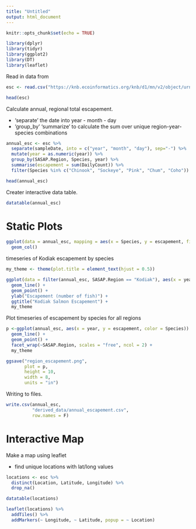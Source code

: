 ```yaml
---
title: "Untitled"
output: html_document
---
```


```r
knitr::opts_chunk$set(echo = TRUE)
```


```r
library(dplyr)
library(tidyr)
library(ggplot2)
library(DT)
library(leaflet)
```

Read in data from 

```r
esc <- read.csv("https://knb.ecoinformatics.org/knb/d1/mn/v2/object/urn%3Auuid%3Af119a05b-bbe7-4aea-93c6-85434dcb1c5e", stringsAsFactors = FALSE)

head(esc)
```

Calculate annual, regional total escapement.

* 'separate' the date into year - month - day
* 'group_by' 'summarize' to calculate the sum over unique region-year-species combinations

```r
annual_esc <- esc %>% 
  separate(sampleDate, into = c("year", "month", "day"), sep="-") %>% 
  mutate(year = as.numeric(year)) %>% 
  group_by(SASAP.Region, Species, year) %>% 
  summarise(escapement = sum(DailyCount)) %>% 
  filter(Species %in% c("Chinook", "Sockeye", "Pink", "Chum", "Coho"))

head(annual_esc)

```

Creater interactive data table.

```r
datatable(annual_esc)
```


# Static Plots

```r
ggplot(data = annual_esc, mapping = aes(x = Species, y = escapement, fill = SASAP.Region)) +
  geom_col()
```

timeseries of Kodiak escapement by species


```r
my_theme <- theme(plot.title = element_text(hjust = 0.5))
```

```r
ggplot(data = filter(annual_esc, SASAP.Region == "Kodiak"), aes(x = year, y = escapement, color = Species)) + 
  geom_line() + 
  geom_point() +
  ylab("Escapement (number of fish)") +
  ggtitle("Kodiak Salmon Escapement") + 
  my_theme
```

Plot timeseries of escapement by species for all regions

```r
p <-ggplot(annual_esc, aes(x = year, y = escapement, color = Species)) + 
  geom_line() +
  geom_point() + 
  facet_wrap(~SASAP.Region, scales = "free", ncol = 2) +
  my_theme

ggsave("region_escapement.png",
       plot = p, 
       height = 10, 
       width = 8,
       units = "in")
```


Writing to files.

```r
write.csv(annual_esc,
          "derived_data/annual_escapement.csv",
          row.names = F)
```


# Interactive Map

Make a map using leaflet

* find unique locations with lat/long values

```r
locations <- esc %>% 
  distinct(Location, Latitude, Longitude) %>% 
  drop_na()

datatable(locations)
```

```r
leaflet(locations) %>% 
  addTiles() %>% 
  addMarkers(~ Longitude, ~ Latitude, popup = ~ Location)
```

